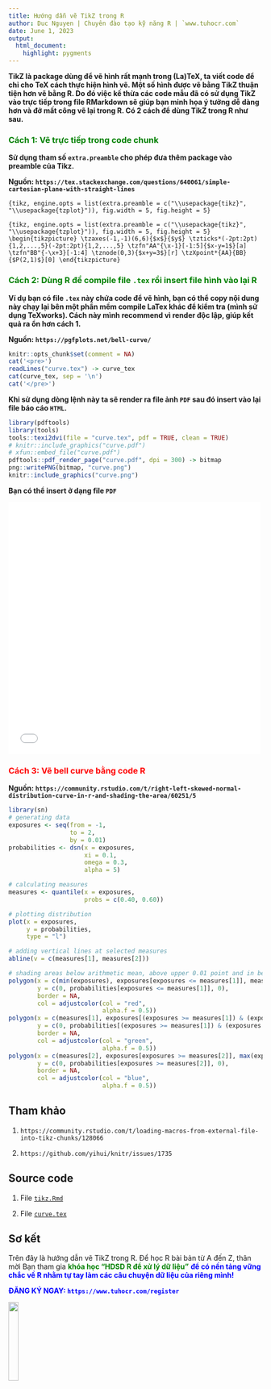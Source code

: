 ```yaml
---
title: Hướng dẫn vẽ TikZ trong R
author: Duc Nguyen | Chuyên đào tạo kỹ năng R | `www.tuhocr.com`
date: June 1, 2023
output:
  html_document:
    highlight: pygments
---
```


**TikZ là package dùng để vẽ hình rất mạnh trong (La)TeX, ta viết code để chỉ cho TeX cách thực hiện hình vẽ. Một số hình được vẽ bằng TikZ thuận tiện hơn vẽ bằng R. Do đó việc kế thừa các code mẫu đã có sử dụng TikZ vào trực tiếp trong file RMarkdown sẽ giúp bạn minh họa ý tưởng dễ dàng hơn và đỡ mất công vẽ lại trong R. Có 2 cách để dùng TikZ trong R như sau.**

### <span style="color: green">**Cách 1: Vẽ trực tiếp trong code chunk**</span>

**Sử dụng tham số `extra.preamble` cho phép đưa thêm package vào preamble của Tikz.**

**Nguồn: `https://tex.stackexchange.com/questions/640061/simple-cartesian-plane-with-straight-lines`**

```
{tikz, engine.opts = list(extra.preamble = c("\\usepackage{tikz}", "\\usepackage{tzplot}")), fig.width = 5, fig.height = 5}
```

```{tikz, engine.opts = list(extra.preamble = c("\\usepackage{tikz}", "\\usepackage{tzplot}")), fig.width = 5, fig.height = 5}
\begin{tikzpicture}
\tzaxes(-1,-1)(6,6){$x$}{$y$}
\tzticks*(-2pt:2pt){1,2,...,5}(-2pt:2pt){1,2,...,5}
\tzfn"AA"{\x-1}[-1:5]{$x-y=1$}[a]
\tzfn"BB"{-\x+3}[-1:4]
\tznode(0,3){$x+y=3$}[r]
\tzXpoint*{AA}{BB}{$P(2,1)$}[0]
\end{tikzpicture}
```

### <span style="color: green">**Cách 2: Dùng R để compile file `.tex` rồi insert file hình vào lại R**</span>

**Ví dụ bạn có file `.tex` này chứa code để vẽ hình, bạn có thể copy nội dung này chạy lại bên một phần mềm compile LaTex khác để kiểm tra (mình sử dụng TeXworks). Cách này mình recommend vì render độc lập, giúp kết quả ra ổn hơn cách 1.**

**Nguồn: `https://pgfplots.net/bell-curve/`**

```r
knitr::opts_chunk$set(comment = NA)
cat('<pre>')
readLines("curve.tex") -> curve_tex
cat(curve_tex, sep = '\n')
cat('</pre>')
```

**Khi sử dụng dòng lệnh này ta sẽ render ra file ảnh `PDF` sau đó insert vào lại file báo cáo `HTML`.**

```r
library(pdftools)
library(tools)
tools::texi2dvi(file = "curve.tex", pdf = TRUE, clean = TRUE)
# knitr::include_graphics("curve.pdf")
# xfun::embed_file("curve.pdf")
pdftools::pdf_render_page("curve.pdf", dpi = 300) -> bitmap
png::writePNG(bitmap, "curve.png")
knitr::include_graphics("curve.png")
```

<!-- <iframe width="100%" height="800" src="curve.pdf"> -->

**Bạn có thể insert ở dạng file `PDF`**

![](curve.pdf){height=500px width=500px}

### <span style="color: red">**Cách 3: Vẽ bell curve bằng code R**</span>

**Nguồn: `https://community.rstudio.com/t/right-left-skewed-normal-distribution-curve-in-r-and-shading-the-area/60251/5`**

```r
library(sn)
# generating data
exposures <- seq(from = -1,
                 to = 2,
                 by = 0.01)
probabilities <- dsn(x = exposures,
                     xi = 0.1,
                     omega = 0.3,
                     alpha = 5)

# calculating measures
measures <- quantile(x = exposures,
                     probs = c(0.40, 0.60))

# plotting distribution
plot(x = exposures,
     y = probabilities,
     type = "l")

# adding vertical lines at selected measures
abline(v = c(measures[1], measures[2]))

# shading areas below arithmetic mean, above upper 0.01 point and in between
polygon(x = c(min(exposures), exposures[exposures <= measures[1]], measures[1]),
        y = c(0, probabilities[exposures <= measures[1]], 0),
        border = NA,
        col = adjustcolor(col = "red",
                          alpha.f = 0.5))
polygon(x = c(measures[1], exposures[(exposures >= measures[1]) & (exposures <= measures[2])], measures[2]),
        y = c(0, probabilities[(exposures >= measures[1]) & (exposures <= measures[2])], 0),
        border = NA,
        col = adjustcolor(col = "green",
                          alpha.f = 0.5))
polygon(x = c(measures[2], exposures[exposures >= measures[2]], max(exposures)),
        y = c(0, probabilities[exposures >= measures[2]], 0),
        border = NA,
        col = adjustcolor(col = "blue",
                          alpha.f = 0.5))
```

## Tham khảo

1. `https://community.rstudio.com/t/loading-macros-from-external-file-into-tikz-chunks/128066`

2. `https://github.com/yihui/knitr/issues/1735`

## Source code

1. File [`tikz.Rmd`](https://tuhocr.netlify.app/cbr/tikz/tikz.Rmd)

2. File [`curve.tex`](https://tuhocr.netlify.app/cbr/tikz/curve.tex)

## Sơ kết

Trên đây là hướng dẫn vẽ TikZ trong R. Để học R bài bản từ A đến Z, thân mời Bạn tham gia <span style="color: green">**khóa học "HDSD R để xử lý dữ liệu"**<span style="color: blue"> **để có nền tảng vững chắc về R nhằm tự tay làm các câu chuyện dữ liệu của riêng mình!**

[**ĐĂNG KÝ NGAY: `https://www.tuhocr.com/register`**]{style="color: blue"}

<img src="https://tuhocr.netlify.app/tuhocr.png" width="20%" height="20%"/>